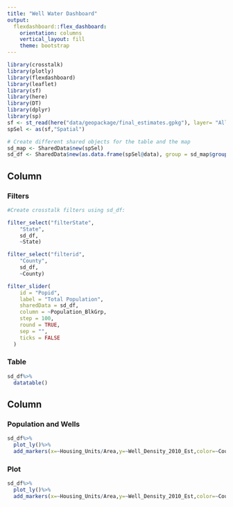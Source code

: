 ```yaml
---
title: "Well Water Dashboard"
output: 
  flexdashboard::flex_dashboard:
    orientation: columns
    vertical_layout: fill
    theme: bootstrap
---
```


```r
library(crosstalk)
library(plotly)
library(flexdashboard)
library(leaflet)
library(sf)
library(here)
library(DT)
library(dplyr)
library(sp)
sf <- st_read(here("data/geopackage/final_estimates.gpkg"), layer= "All_Estimates_Blk_Grps_QA")
spSel <- as(sf,"Spatial")

# Create different shared objects for the table and the map
sd_map <- SharedData$new(spSel)
sd_df <- SharedData$new(as.data.frame(spSel@data), group = sd_map$groupName())

```

Column {data-width=350}
-----------------------------------------------------------------------

### Filters

```r
#Create crosstalk filters using sd_df:

filter_select("filterState",
    "State",
    sd_df,
    ~State)

filter_select("filterid",
    "County",
    sd_df,
    ~County)

filter_slider(
    id = "Popid",
    label = "Total Population",
    sharedData = sd_df,
    column = ~Population_BlkGrp,
    step = 100,
    round = TRUE,
    sep = "",
    ticks = FALSE
  )
```

### Table

```r
sd_df%>%
  datatable()
```

Column {data-width=650}
-----------------------------------------------------------------------

### Population and Wells

```r
sd_df%>%
  plot_ly()%>%
  add_markers(x=~Housing_Units/Area,y=~Well_Density_2010_Est,color=~County)
```

### Plot

```r
sd_df%>%
  plot_ly()%>%
  add_markers(x=~Housing_Units/Area,y=~Well_Density_2010_Est,color=~County)
```

